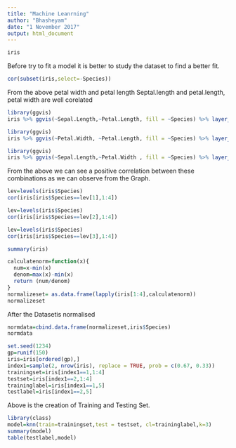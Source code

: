 ```yaml
---
title: "Machine Leanrning"
author: "Bhasheyam"
date: "1 November 2017"
output: html_document
---
```

```r

iris

```

Before try to fit a model it is better to study the dataset to find a better fit.

```r
cor(subset(iris,select=-Species))
```

From the above
petal width and petal length
Septal.length and petal.length, petal width are well corelated 

```r
library(ggvis)
iris %>% ggvis(~Sepal.Length,~Petal.Length, fill = ~Species) %>% layer_points()
```
```r
library(ggvis)
iris %>% ggvis(~Petal.Width, ~Petal.Length, fill = ~Species) %>% layer_points()
```
```r
library(ggvis)
iris %>% ggvis(~Sepal.Length,~Petal.Width , fill = ~Species) %>% layer_points()
```

From the above we can see a positive correlation between these combinations as we can observe from the Graph.


```r
lev=levels(iris$Species)
cor(iris[iris$Species==lev[1],1:4])
```
```r
lev=levels(iris$Species)
cor(iris[iris$Species==lev[2],1:4])
```
```r
lev=levels(iris$Species)
cor(iris[iris$Species==lev[3],1:4])
```
```r
summary(iris)
```
```r
calculatenorm=function(x){
  num=x-min(x)
  denom=max(x)-min(x)
  return (num/denom)
}
normalizeset= as.data.frame(lapply(iris[1:4],calculatenorm))
normalizeset
```

After the Datasetis normalised 
```r
normdata=cbind.data.frame(normalizeset,iris$Species)
normdata
```
```r
set.seed(1234)
gp=runif(150)
iris=iris[ordered(gp),]
index1=sample(2, nrow(iris), replace = TRUE, prob = c(0.67, 0.33))
trainingset=iris[index1==1,1:4]
testset=iris[index1==2,1:4]
traininglabel=iris[index1==1,5]
testlabel=iris[index1==2,5]
```


Above is the creation of Training and Testing Set.
```r
library(class)
model=knn(train=trainingset,test = testset, cl=traininglabel,k=3)
summary(model)
table(testlabel,model)
```

